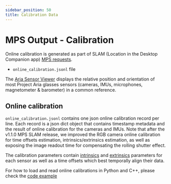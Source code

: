 ```yaml
---
sidebar_position: 50
title: Calibration Data
---
```


# MPS Output - Calibration

Online calibration is generated as part of SLAM (Location in the Desktop Companion app) [MPS requests](/ARK/mps/mps.mdx).

* `online_calibration.jsonl` file

The [Aria Sensor Viewer](/data_utilities/visualization/visualization_python.mdx#run-aria-sensor-viewer) displays the relative position and orientation of most Project Aria glasses sensors (cameras, IMUs, microphones, magnetometer & barometer) in a common reference.


## Online calibration

`online_calibration.jsonl` contains one json online calibration record per line. Each record is a json dict object that contains timestamp metadata and the result of online calibration for the cameras and IMUs. Note that after the v1.1.0 MPS SLAM release, we improved the RGB camera online calibration for time offsets estimation, intrinsics/extrinsics estimation, as well as exposing the image readout time for compensating the rolling shutter effect.

The calibration parameters contain [intrinsics](/tech_insights/camera_intrinsic_models.mdx) and [extrinsics](/data_formats/coordinate_convention/3d_coordinate_frame_convention.mdx) parameters for each sensor as well as a time offsets which best temporally align their data.

For how to load and read online calibrations in Python and C++, please check the [code example](/data_utilities/core_code_snippets/mps.mdx#online-calibration)
